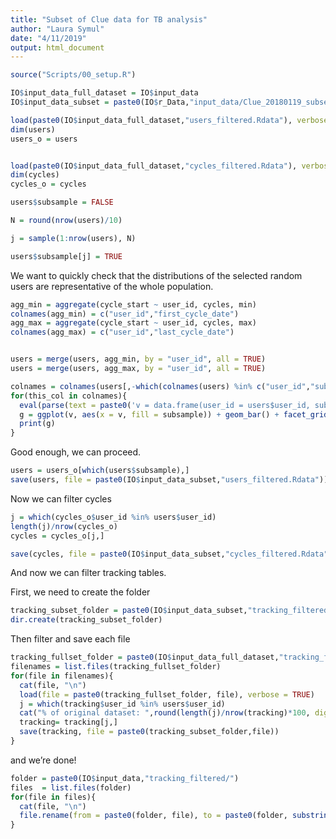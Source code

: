 ```yaml
---
title: "Subset of Clue data for TB analysis"
author: "Laura Symul"
date: "4/11/2019"
output: html_document
---
```





```r
source("Scripts/00_setup.R")
```

```r
IO$input_data_full_dataset = IO$input_data
IO$input_data_subset = paste0(IO$r_Data,"input_data/Clue_20180119_subset/")
```



```r

load(paste0(IO$input_data_full_dataset,"users_filtered.Rdata"), verbose = TRUE)
dim(users)
users_o = users


load(paste0(IO$input_data_full_dataset,"cycles_filtered.Rdata"), verbose = TRUE)
dim(cycles)
cycles_o = cycles


```


```r

users$subsample = FALSE

N = round(nrow(users)/10)

j = sample(1:nrow(users), N)

users$subsample[j] = TRUE

```


We want to quickly check that the distributions of the selected random users are representative of the whole population.


```r

agg_min = aggregate(cycle_start ~ user_id, cycles, min)
colnames(agg_min) = c("user_id","first_cycle_date")
agg_max = aggregate(cycle_start ~ user_id, cycles, max)
colnames(agg_max) = c("user_id","last_cycle_date")


users = merge(users, agg_min, by = "user_id", all = TRUE)
users = merge(users, agg_max, by = "user_id", all = TRUE)

```


```r

colnames = colnames(users[,-which(colnames(users) %in% c("user_id","subsample"))])
for(this_col in colnames){
  eval(parse(text = paste0('v = data.frame(user_id = users$user_id, subsample = users$subsample, v = users$',this_col,')')))
  g = ggplot(v, aes(x = v, fill = subsample)) + geom_bar() + facet_grid(subsample ~ ., scale = 'free_y') + ggtitle(this_col)
  print(g)
}

```

Good enough, we can proceed.

```r

users = users_o[which(users$subsample),]
save(users, file = paste0(IO$input_data_subset,"users_filtered.Rdata"))

```

Now we can filter cycles

```r
j = which(cycles_o$user_id %in% users$user_id)
length(j)/nrow(cycles_o)
cycles = cycles_o[j,]

```



```r
save(cycles, file = paste0(IO$input_data_subset,"cycles_filtered.Rdata"))
```


And now we can filter tracking tables.

First, we need to create the folder
```r
tracking_subset_folder = paste0(IO$input_data_subset,"tracking_filtered/")
dir.create(tracking_subset_folder)
```

Then filter and save each file

```r
tracking_fullset_folder = paste0(IO$input_data_full_dataset,"tracking_filtered/")
filenames = list.files(tracking_fullset_folder)
for(file in filenames){
  cat(file, "\n")
  load(file = paste0(tracking_fullset_folder, file), verbose = TRUE)
  j = which(tracking$user_id %in% users$user_id)
  cat("% of original dataset: ",round(length(j)/nrow(tracking)*100, digits = 2),"\n")
  tracking= tracking[j,]
  save(tracking, file = paste0(tracking_subset_folder,file))
}

```

and we're done!




```r
folder = paste0(IO$input_data,"tracking_filtered/")
files  = list.files(folder)
for(file in files){
  cat(file, "\n")
  file.rename(from = paste0(folder, file), to = paste0(folder, substring(file, 2)))
}

```


